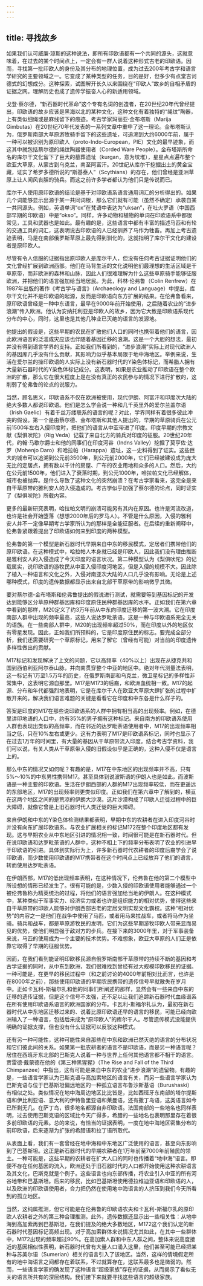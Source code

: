 ```yaml
---
---
---
```

title: 寻找故乡
---




如果我们认可威廉·琼斯的这种说法，即所有印欧语都有一个共同的源头，这就意味着，在过去的某个时间点上，一定会有一群人说着这种形式古老的印欧语。因而，寻找第一批印欧人的身份及其分布的地理位置，成为过去200年考古学和语言学研究的主要领域之一。它变成了某种类型的任务，目的是好，但多少有点堂吉诃德式的幻想成分。这种探索，试图解开长久以来围绕在“印欧人”故乡的自相矛盾的证据之网。理解历史也成了遗传学振奋人心的新适用领域。

戈登·蔡尔德，“新石器时代革命”这个专有名词的创造者，在20世纪20年代曾经提出，印欧语的故乡应该是黑海以北的某种文化，这种文化有着独特的“绳纹”陶器，上有类似细绳或是麻线留下的痕迹。考古学家玛丽亚·金布塔斯（Marija Gimbutas）在20世纪70年代发表的一系列文章中重申了这一理论。金布塔斯认为，俄罗斯南部大草原游牧骑手留下的这些遗址，可追溯到大约6000年前，属于一种可以被识别为原印欧人（proto-Indo-European，PIE）文化的最早迹象，而这其中就包括蔡尔德的绳纹陶器使用者（Corded Ware People）。金布塔斯所命名的库尔干文化留下了巨大的墓葬遗址（kurgan，意为坟堆），星星点点遍布整个欧亚大草原，从蒙古到乌克兰，南至阿富汗。20世纪从库尔干挖掘出土的黄金宝藏，证实了希罗多德所说的“斯基泰人”（Scythians）的存在，他们曾经是亚洲草原上让人闻风丧胆的骑兵。而这之前许多学者都认为他们只是传说而已。

库尔干人使用原印欧语的结论是基于对印欧语系语言通用词汇的分析得出的。如果几个词能够显示出源于某一共同词根，那么它们就有可能（虽然不确定）承袭自某一共同源头。例如，英语单词“ox”在梵语中表达为“uksan”，在吐火罗语（中国西部早期的印欧语）中是“okso”。同样，许多动物和植物的单词在印欧语系中都很常见，工具和武器也是如此。最有趣的是，这些语言中都有丰富的描述马匹和有轮的交通工具的词汇，这表明说古印欧语的人已经驯养了马作为牲畜。再加上考古遗迹表明，马是在南部俄罗斯草原上最先得到驯化的，这就指明了库尔干文化的建设者是原印欧人。

尽管有令人信服的证据指出原印欧人是库尔干人，但没有任何考古证据证明他们的文化曾经扩展到欧洲西部。他们在马背生活的文化说明他们最理想的生活区域是干草原带，而非欧洲的森林和山脉，因此人们很难理解为什么这些草原骑手能够征服欧洲，并把他们的语言强加给当地居民。为此，科林·伦弗鲁（Colin Renfrew）在1987年出版的著作《考古学与语言》（Archaeology and Language）中提出，库尔干文化并不是印欧语的起源，反而是印欧语向东方扩展的结果。在伦弗鲁看来，原印欧语曾经是一种中东语言，最早在9000年前开始使用，之后随着农业的“进步浪潮”传入欧洲。他认为安纳托利亚是印欧人的故乡，因为它大致是印欧语系现代分布的中心，同时，这里也是其他几种业已灭绝的语言的发源地。

他提出的假设是，这些早期的农民在扩散他们人口的同时也携带着他们的语言，因此欧洲语言的泛滥成灾应该也伴随着基因迁移的浪潮。这是一个大胆的想法，最初并没有得到语言学界的支持。正如我们所看到的，“进步浪潮”实际上对现代欧洲人的基因库几乎没有什么贡献，其影响力似乎基本局限于地中海地区。举例来说，生活在爱尔兰的操印欧语的人实际上没有新石器时代的Y染色体标记，而希腊人拥有大量新石器时代的Y染色体标记成分。这表明，如果是农业推动了印欧语在整个欧洲的扩散，那么它在很大程度上是在没有真正的农民参与的情况下进行扩散的，这削弱了伦弗鲁的论点的说服力。

当然，顾名思义，印欧语系不仅在欧洲被使用，现代伊朗、阿富汗和印度次大陆的绝大多数人都说印欧语。他们是怎么学会说一种和几千英里外的爱尔兰盖尔语（Irish Gaelic）有着千丝万缕联系的语言的呢？对此，学界同样有着很多彼此冲突的假设。第一个是由蔡尔德、金布塔斯和其他人提出的，早期的草原骑兵在公元前1500年左右入侵印度时，把他们的语言从中亚带进了印度。印度早期的宗教文献《梨俱吠陀》（Rig Veda）记载了来自北方的骑兵对印度的征服。20世纪20年代，约翰·马歇尔爵士和他的同事们在印度河谷（Indns Valley）挖掘了莫亨佐·达罗（Mohenjo Daro）和哈拉帕（Harappa）遗址，这一史料得到了证实。这些巨大的城市可以追溯到公元前3500年，到公元前2000年，它们已经被建设成为庞大无比的定居点，拥有数以千计的房屋、广布的农业用地和众多的人口。然后，大约在公元前1500年，他们进入了衰落时期，到公元1000年，哈拉帕文化已经解体，城市也被抛弃。是什么导致了这种文化的突然崩溃？在考古学家看来，这完全是来自干草原带的雅利安人的入侵造成的。考古学似乎加强了蔡尔德的论点，同时证实了《梨俱吠陀》所载内容。

更多的最新研究表明，哈拉帕文明的崩溃可能另有其内在原因。也许是河流改道，也许是社会开始堕落（想想2000年后的罗马人）。不管是什么原因，入侵的雅利安人并不一定像早期考古学家所认为的那样是全能征服者。在后续的重新阐释中，伦弗鲁紧跟着提出了印欧语如何来到印度的两种模型。

伦弗鲁的第一个模型是新石器时代早期来自中东的移民模式，定居者们携带他们的原印欧语。在这种模式中，哈拉帕人本身就已经是印欧人，因此我们没有理由推断是雅利安人的入侵造成了今天印度的语言状况。第二种模型认为《梨俱吠陀》的记载属实，说印欧语的游牧民从中亚入侵印度河地区，但是入侵的规模不大。因此除了植入一种语言和文化之外，入侵对南亚次大陆的人口几乎没有影响。无论是上述哪种模式，印度的遗传数据都显示出来自北部干草原带的影响微乎其微。

要对蔡尔德-金布塔斯和伦弗鲁提出的假说进行测试，就需要等到基因标记的开发达到能够区分草原种群基因库和印度原住民种群基因库的水平。正如我们在第六章中看到的那样，M20定义了约3万年前从中东向印度迁移的第一波大潮。它在印度南部人群中出现的频率最高，这些人说达罗毗荼语。这是一种与印欧语系完全无关的语族。在一些南部人群中，M20的出现频率超过50%，而在印度以外的地区仅有零星发现。因此，正如我们所预料的，它是印度原住民的标志。要完成全部分析，我们还需要研究一个草原标记，用来了解它（曾经有可能）对当前的印度遗传多样性做出的贡献。

M17标记和发现解决了上文的问题，它以高频率（40%以上）出现在从捷克共和国到西伯利亚阿尔泰山脉，并向南贯穿整个中亚的地区中。绝对年代测量法表明，这一标记有1万至1.5万年的历史，在俄罗斯南部和乌克兰，微卫星标记的多样性非常集中，这表明它源自那里。M17是M173的后裔，和欧洲血统相一致。M17的起源、分布和年代都强烈地表明，它是在库尔干人在欧亚大草原大肆扩张的过程中扩散开来的。解决我们语言难题的关键是看看它在印度和中东各是什么样子的。

答案是印度的M17在那些说印欧语系的人群中拥有相当高的出现频率。例如，在德里讲印地语的人口中，约有35%的男子拥有这种标记。来自南方的印欧语系使用人群也表现出类似的高频率，而在邻近的达罗毗荼语使用者中，M17的出现频率相当之低，只在10%左右或更少。这有力表明了M17是印欧语系标记，同时也显示了在过去1万年的时间里，有大量的基因从干草原带流入印度。结合考古学资料，我们可以说，有关人类从干草原带入侵的旧假设似乎是正确的，这种入侵不仅是语言上的。

那么中东的情况又如何呢？有趣的是，M17在中东地区的出现频率并不高，只有5%～10%的中东男性携带M17。甚至具体到说波斯语的伊朗人也是如此，而波斯语是一种主要的印欧语。生活在伊朗西部的人群的M17出现频率较低，而在更遥远的东部地区，M17的出现频率则更类似印度。正如我们在第六章中了解到的，横亘在这两个地区之间的是荒凉的伊朗大沙漠。这片沙漠构成了印欧人迁徙过程中的巨大障碍，就像它曾是上旧石器时代人类迁徙的巨大障碍。

来自伊朗和中东的Y染色体检测结果都表明，早期中东的农耕者在进入印度河谷时并没有向东扩展印欧语系。与农业扩展相关的标记M172在整个印度地区都有发现。这与早期农业从中东地区引进的情况相一致，时间很可能是在新石器时代。但在说印欧语和达罗毗荼语的人群中，这种不相上下的频率分布表明了农业的引进早于印欧语的引进。具体到实际行为上，许多新石器时代农耕者的印度后裔学会了说印欧语，而少数使用印欧语的M17携带者在这个时间点上已经放弃了他们的语言，转而使用达罗毗荼语。

在伊朗西部，M17的低出现频率表明，在这种情况下，伦弗鲁在他的第二个模型中所设想的情形已经发生了。很有可能的是，少数入侵的印欧语使用者能够通过一个被伦弗鲁称为精英统治的过程，将他们的语言强加给当地的伊朗人。在这种模式中，某种类似于军事实力、经济实力或者也许是组织能力的相对优势，使得这些来自干草原带的印欧人能够对伊朗西部古老的定居文明实现文化霸权。这种“相对优势”的内容之一是他们在战争中使用了马匹，或者用马来拉战车，或者将马作为坐骑。骑兵和战车，都是草原游牧民的发明，它们为这些早期游牧印欧人带来显而易见的优势，使他们明显强于敌对方的步兵。在接下来的3000年里，对于军事装备来说，马匹的使用成为一个主要的技术优势。不难想象，欧亚大草原的人们正是依靠它取得了早期的征服优势。

因而，在我们看到能证明印欧移民源自俄罗斯南部干草原带的持续不断的基因和考古学证据的同时，从中东到欧洲，我们很难找到曾经有过大规模印欧移民的证据。一种可能是，在更早的移民过程中（和之前讨论的4000年前相对比而言，也许是在8000年之前），那些使用印欧语的早期农民携带的遗传信号早就散失在岁月中。正如卡瓦利-斯福尔扎和他的同事们所阐述的那样，显然会有一些来自中东的迁移的遗传证据，但是这个信号不太强，还不足以让我们追踪新石器时代血缘谱系在所有使用印欧语系语言的欧洲国家的分布。卡瓦利-斯福尔扎认为，最初在新石器时代从中东地区迁移过来的、说着比原印欧语还早的语言的移民，可能已经向欧洲输入了一种语言，包括后来成为“原印欧人”的库尔干人。尽管遗传模式没能提供明确的证据支撑，但也没有什么证据可以反驳这种模式。

还有另一种可能性，这种可能性来自那些在中东和欧洲已然灭绝的语言的分布状况和它们彼此间的关系。如果第一批农耕者的语言不是印欧语，而是另一种语言呢？居住在西班牙东北部的巴斯克人说着一种与世界上任何其他语言都不相干的语言。贾雷德·戴蒙德在他的《第三种黑猩猩》（The Rise and Fall of the Third Chimpanzee）中指出，这有可能是来自中东的农业“进步浪潮”的遗留物。有趣的是，一些语言学家认为巴斯克语与高加索地区的语言有关，而另一些语言学家认为巴斯克语与位于巴基斯坦偏远地区的一种孤立语言布鲁沙斯基语（Burushaski）有相似之处。类似情况在地中海周边地区比比皆是，比如西班牙东南部的塔尔提斯语和伊比利亚语、意大利的伊特鲁里亚语和莱曼语，还有撒丁岛语，这类语言如今已所剩无几。在萨丁岛，很多地名都源自非印欧语。法国南部的一些地名也同样表明，过去使用巴斯克语的区域比今天广得多，希腊的一些地名也表明那里存在着很多前印欧语的元素。总的来说，有恰当的证据表明，一度在地中海地区密集分布的前印欧语，后来逐渐为扩张的希腊语和拉丁语所取代。

从表面上看，我们有一套曾经在地中海和中东地区广泛使用的语言，甚至向东影响到了巴基斯坦。这正是新石器时代的早期农耕者在1万年前至7000年前殖民的领土。一种可能是，这些早期的农耕者在扩大人口的同时也传播着“地中海”语言。即便不存在任何基因的流入，欧洲还处于旧石器时代的人口都开始使用这种农耕语言及其文化，巴斯克就是个例子。这些语言也向东部传播，将农业引入中亚的所有河谷地带和巴基斯坦。后来的移民，比如巴基斯坦使用德拉维迪亚语和印欧语的人，以及欧洲的印欧语使用者，合力把仍然在使用地中海语言的人挤压到我们今天所看到的孤立地区。

当然，这纯属推测，但它可能是在伦弗鲁的印欧语农夫和卡瓦利-斯福尔扎的原印欧人农耕者之外的第三种合理推测。此外，遗传数据还显示出一些相关性：从地中海到高加索再到巴基斯坦，在我们提及的绝大多数地区，M172这个我们认定的新石器时代基因标记高频出现。对于高加索群体来说情况尤其如此，在其中一些群体中，M172出现的频率超过90%。在高加索人群和中东人群之间，整体来说高度接近的基因相似性表明，新石器时代曾有大量人口涌入这里，他们甚至可能已经把某种与苏美尔语（Sumerian）相关的语言引入了该地区。当然，这样的情境假定所有的地中海语言之间都存在着联系，不过就算存在，这联系最多也是微弱的。然而，一些语言学家的确发现了这种语言“超级家族”存在的证据，从而揭示了看似无关的语言所共有的深层结构。我们接下来就要寻找这些语言的超级家族。